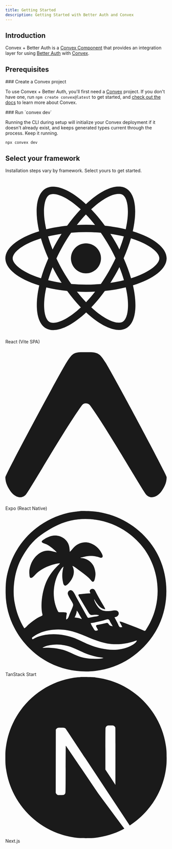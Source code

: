 ```yaml
---
title: Getting Started
description: Getting Started with Better Auth and Convex
---
```


## Introduction

Convex + Better Auth is a [Convex Component](https://www.convex.dev/components)
that provides an integration layer for using [Better
Auth](https://www.better-auth.com) with [Convex](https://www.convex.dev).

## Prerequisites

<div className="fd-steps">

<div className="fd-step">
### Create a Convex project

To use Convex + Better Auth, you'll first need a [Convex](https://www.convex.dev/) project. If you don't have
one, run `npm create convex@latest` to get started, and [check out the
docs](https://docs.convex.dev/home) to learn more about Convex.

</div>

<div className="fd-step">
### Run `convex dev`

Running the CLI during setup will initialize your Convex deployment if it
doesn't already exist, and keeps generated types current through the process.
Keep it running.

```npm
npx convex dev
```

</div>
</div>

## Select your framework

Installation steps vary by framework. Select yours to get started.

<Cards>
  <Card
    href="/framework-guides/react"
    className="py-12 flex justify-center"
  >
  <div className="flex flex-col items-center gap-2 text-black dark:text-fd-muted-foreground">
    <svg
      role="img"
      viewBox="0 0 24 24"
      xmlns="http://www.w3.org/2000/svg"
      className="w-10 h-10"
      fill="currentColor"
    >
      <title>React</title>
      <path d="M14.23 12.004a2.236 2.236 0 0 1-2.235 2.236 2.236 2.236 0 0 1-2.236-2.236 2.236 2.236 0 0 1 2.235-2.236 2.236 2.236 0 0 1 2.236 2.236zm2.648-10.69c-1.346 0-3.107.96-4.888 2.622-1.78-1.653-3.542-2.602-4.887-2.602-.41 0-.783.093-1.106.278-1.375.793-1.683 3.264-.973 6.365C1.98 8.917 0 10.42 0 12.004c0 1.59 1.99 3.097 5.043 4.03-.704 3.113-.39 5.588.988 6.38.32.187.69.275 1.102.275 1.345 0 3.107-.96 4.888-2.624 1.78 1.654 3.542 2.603 4.887 2.603.41 0 .783-.09 1.106-.275 1.374-.792 1.683-3.263.973-6.365C22.02 15.096 24 13.59 24 12.004c0-1.59-1.99-3.097-5.043-4.032.704-3.11.39-5.587-.988-6.38-.318-.184-.688-.277-1.092-.278zm-.005 1.09v.006c.225 0 .406.044.558.127.666.382.955 1.835.73 3.704-.054.46-.142.945-.25 1.44-.96-.236-2.006-.417-3.107-.534-.66-.905-1.345-1.727-2.035-2.447 1.592-1.48 3.087-2.292 4.105-2.295zm-9.77.02c1.012 0 2.514.808 4.11 2.28-.686.72-1.37 1.537-2.02 2.442-1.107.117-2.154.298-3.113.538-.112-.49-.195-.964-.254-1.42-.23-1.868.054-3.32.714-3.707.19-.09.4-.127.563-.132zm4.882 3.05c.455.468.91.992 1.36 1.564-.44-.02-.89-.034-1.345-.034-.46 0-.915.01-1.36.034.44-.572.895-1.096 1.345-1.565zM12 8.1c.74 0 1.477.034 2.202.093.406.582.802 1.203 1.183 1.86.372.64.71 1.29 1.018 1.946-.308.655-.646 1.31-1.013 1.95-.38.66-.773 1.288-1.18 1.87-.728.063-1.466.098-2.21.098-.74 0-1.477-.035-2.202-.093-.406-.582-.802-1.204-1.183-1.86-.372-.64-.71-1.29-1.018-1.946.303-.657.646-1.313 1.013-1.954.38-.66.773-1.286 1.18-1.868.728-.064 1.466-.098 2.21-.098zm-3.635.254c-.24.377-.48.763-.704 1.16-.225.39-.435.782-.635 1.174-.265-.656-.49-1.31-.676-1.947.64-.15 1.315-.283 2.015-.386zm7.26 0c.695.103 1.365.23 2.006.387-.18.632-.405 1.282-.66 1.933-.2-.39-.41-.783-.64-1.174-.225-.392-.465-.774-.705-1.146zm3.063.675c.484.15.944.317 1.375.498 1.732.74 2.852 1.708 2.852 2.476-.005.768-1.125 1.74-2.857 2.475-.42.18-.88.342-1.355.493-.28-.958-.646-1.956-1.1-2.98.45-1.017.81-2.01 1.085-2.964zm-13.395.004c.278.96.645 1.957 1.1 2.98-.45 1.017-.812 2.01-1.086 2.964-.484-.15-.944-.318-1.37-.5-1.732-.737-2.852-1.706-2.852-2.474 0-.768 1.12-1.742 2.852-2.476.42-.18.88-.342 1.356-.494zm11.678 4.28c.265.657.49 1.312.676 1.948-.64.157-1.316.29-2.016.39.24-.375.48-.762.705-1.158.225-.39.435-.788.636-1.18zm-9.945.02c.2.392.41.783.64 1.175.23.39.465.772.705 1.143-.695-.102-1.365-.23-2.006-.386.18-.63.406-1.282.66-1.933zM17.92 16.32c.112.493.2.968.254 1.423.23 1.868-.054 3.32-.714 3.708-.147.09-.338.128-.563.128-1.012 0-2.514-.807-4.11-2.28.686-.72 1.37-1.536 2.02-2.44 1.107-.118 2.154-.3 3.113-.54zm-11.83.01c.96.234 2.006.415 3.107.532.66.905 1.345 1.727 2.035 2.446-1.595 1.483-3.092 2.295-4.11 2.295-.22-.005-.406-.05-.553-.132-.666-.38-.955-1.834-.73-3.703.054-.46.142-.944.25-1.438zm4.56.64c.44.02.89.034 1.345.034.46 0 .915-.01 1.36-.034-.44.572-.895 1.095-1.345 1.565-.455-.47-.91-.993-1.36-1.565z"></path>
    </svg>
    <span className="bg-transparent">React (Vite SPA)</span>
  </div>

  </Card>
  <Card
    href="/framework-guides/expo"
    className="py-12 flex justify-center"
  >
  <div className="flex flex-col items-center gap-2 text-black dark:text-fd-muted-foreground">
    <svg
      role="img"
      viewBox="0 -12.5 256 256"
      xmlns="http://www.w3.org/2000/svg"
      preserveAspectRatio="xMidYMid"
      className="w-10 h-10"
      fill="currentColor"
    >
      <path d="M121.309004,84.6732585 C123.402504,81.5874152 125.694292,81.1950171 127.553451,81.1950171 C129.41261,81.1950171 132.509843,81.5874152 134.604162,84.6732585 C151.106348,107.339593 178.345607,152.492 198.439108,185.798721 C211.542532,207.519499 221.6069,224.201947 223.671721,226.324944 C231.422996,234.294992 242.053551,229.327949 248.230809,220.287799 C254.312201,211.387762 256.000111,205.138399 256.000111,198.471155 C256.000111,193.930186 167.895315,30.0714244 159.022317,16.4322117 C150.48936,3.31359639 147.710044,0 133.105527,0 L122.176721,0 C107.615631,0 105.511479,3.31359639 96.9777022,16.4322117 C88.1055238,30.0714244 0.0001105152,193.930186 0.0001105152,198.471155 C0.0001105152,205.138399 1.68839227,211.387762 7.76991495,220.287799 C13.9471241,229.327949 24.5775965,234.294992 32.3286259,226.324944 C34.3936934,224.201947 44.4580605,207.519499 57.5616485,185.798721 C77.654822,152.492 104.806818,107.339593 121.309004,84.6732585 Z"/>
      <title>Expo (React Native)</title>
    </svg>
    <span className="bg-transparent">Expo (React Native)</span>
  </div>

  </Card>
  <Card
    href="/framework-guides/tanstack-start"
    className="py-12 flex justify-center"
  >
  <div className="flex flex-col items-center gap-2 text-black dark:text-fd-muted-foreground">
    <svg
      role="img"
      viewBox="0 0 663 660"
      xmlns="http://www.w3.org/2000/svg"
      className="w-10 h-10"
    >
      <title>TanStack Start</title>
      <path d="m305.114318.62443771c8.717817-1.14462121 17.926803-.36545135 26.712694-.36545135 32.548987 0 64.505987 5.05339923 95.64868 14.63098274 39.74418 12.2236582 76.762804 31.7666864 109.435876 57.477568 40.046637 31.5132839 73.228974 72.8472109 94.520714 119.2362609 39.836383 86.790386 39.544267 191.973146-1.268422 278.398081-26.388695 55.880442-68.724007 102.650458-119.964986 136.75724-41.808813 27.828603-90.706831 44.862601-140.45707 50.89341-63.325458 7.677926-131.784923-3.541603-188.712259-32.729444-106.868873-54.795293-179.52309291-165.076271-180.9604082-285.932068-.27660564-23.300971.08616998-46.74071 4.69884909-69.814998 7.51316071-37.57857 20.61272131-73.903917 40.28618971-106.877282 21.2814003-35.670293 48.7704861-67.1473767 81.6882804-92.5255597 38.602429-29.7610135 83.467691-51.1674988 130.978372-62.05777669 11.473831-2.62966514 22.9946-4.0869914 34.57273-5.4964306l3.658171-.44480576c3.050084-.37153079 6.104217-.74794222 9.162589-1.14972654zm-110.555861 549.44131429c-14.716752 1.577863-30.238964 4.25635-42.869928 12.522173 2.84343.683658 6.102369.004954 9.068638 0 7.124652-.011559 14.317732-.279903 21.434964.032202 17.817402.781913 36.381729 3.63214 53.58741 8.350042 22.029372 6.040631 41.432961 17.928687 62.656049 25.945156 22.389644 8.456554 44.67706 11.084675 68.427 11.084675 11.96813 0 23.845573-.035504 35.450133-3.302696-6.056202-3.225083-14.72582-2.619864-21.434964-3.963236-14.556814-2.915455-28.868774-6.474936-42.869928-11.470264-10.304996-3.676672-20.230803-8.214291-30.11097-12.848661l-6.348531-2.985046c-9.1705-4.309263-18.363277-8.560752-27.845391-12.142608-24.932161-9.418465-52.560181-14.071964-79.144482-11.221737zm22.259385-62.614168c-29.163917 0-58.660076 5.137344-84.915434 18.369597-6.361238 3.206092-12.407546 7.02566-18.137277 11.258891-1.746125 1.290529-4.841829 2.948483-5.487351 5.191839-.654591 2.275558 1.685942 4.182039 3.014086 5.637703 6.562396-3.497556 12.797498-7.199878 19.78612-9.855246 45.19892-17.169893 99.992458-13.570779 145.098218 2.172348 22.494346 7.851335 43.219483 19.592421 65.129314 28.800338 24.503461 10.297807 49.53043 16.975034 75.846795 20.399104 31.04195 4.037546 66.433549.7654 94.808495-13.242161 9.970556-4.921843 23.814245-12.422267 28.030337-23.320339-5.207047.454947-9.892236 2.685918-14.83959 4.224149-7.866632 2.445646-15.827248 4.51974-23.908229 6.138887-27.388113 5.486604-56.512458 6.619429-84.091013 1.639788-25.991939-4.693152-50.142596-14.119246-74.179513-24.03502l-3.068058-1.268177c-2.045137-.846788-4.089983-1.695816-6.135603-2.544467l-3.069142-1.272366c-12.279956-5.085721-24.606928-10.110797-37.210937-14.51024-24.485325-8.546552-50.726667-13.784628-76.671218-13.784628zm51.114145-447.9909432c-34.959602 7.7225298-66.276908 22.7605319-96.457338 41.7180089-17.521434 11.0054099-34.281927 22.2799893-49.465301 36.4444283-22.5792616 21.065423-39.8360564 46.668751-54.8866988 73.411509-15.507372 27.55357-25.4498976 59.665686-30.2554517 90.824149-4.7140432 30.568106-5.4906485 62.70747-.0906864 93.301172 6.7503648 38.248526 19.5989769 74.140579 39.8896436 107.337631 6.8187918-3.184625 11.659796-10.445603 17.3128555-15.336896 11.4149428-9.875888 23.3995608-19.029311 36.2745548-26.928535 4.765981-2.923712 9.662222-5.194315 14.83959-7.275014 1.953055-.785216 5.14604-1.502727 6.06527-3.647828 1.460876-3.406732-1.240754-9.335897-1.704904-12.865654-1.324845-10.095517-2.124534-20.362774-1.874735-30.549941.725492-29.668947 6.269727-59.751557 16.825623-87.521453 7.954845-20.924233 20.10682-39.922168 34.502872-56.971512 4.884699-5.785498 10.077731-11.170545 15.437296-16.512656 3.167428-3.157378 7.098271-5.858983 9.068639-9.908915-10.336599.006606-20.674847 2.987289-30.503603 6.013385-21.174447 6.519522-41.801477 16.19312-59.358362 29.841512-8.008432 6.226409-13.873368 14.387371-21.44733 20.939921-2.32322 2.010516-6.484901 4.704691-9.695199 3.187928-4.8500728-2.29042-4.1014979-11.835213-4.6571581-16.222019-2.1369011-16.873476 4.2548401-38.216325 12.3778671-52.843142 13.039878-23.479694 37.150915-43.528712 65.467327-42.82854 12.228647.302197 22.934587 4.551115 34.625711 7.324555-2.964621-4.211764-6.939158-7.28162-10.717482-10.733763-9.257431-8.459031-19.382979-16.184864-30.503603-22.028985-4.474136-2.350694-9.291232-3.77911-14.015169-5.506421-2.375159-.867783-5.36616-2.062533-6.259834-4.702213-1.654614-4.888817 7.148561-9.416813 10.381943-11.478522 12.499882-7.969406 27.826705-14.525258 42.869928-14.894334 23.509209-.577147 46.479246 12.467678 56.162903 34.665926 3.404469 7.803171 4.411273 16.054969 5.079109 24.382907l.121749 1.56229.174325 2.345587c.01913.260708.038244.521433.057403.782164l.11601 1.56437.120128 1.563971c7.38352-6.019164 12.576553-14.876995 19.78612-21.323859 16.861073-15.07846 39.936636-21.7722 61.831627-14.984333 19.786945 6.133107 36.984382 19.788105 47.105807 37.959541 2.648042 4.754231 10.035685 16.373942 4.698379 21.109183-4.177345 3.707277-9.475079.818243-13.880788-.719162-3.33605-1.16376-6.782939-1.90214-10.241828-2.585698l-1.887262-.369639c-.629089-.122886-1.257979-.246187-1.886079-.372129-11.980496-2.401886-25.91652-2.152533-37.923398-.041284-7.762754 1.364839-15.349083 4.127545-23.083807 5.271929v1.651348c21.149714.175043 41.608563 12.240618 52.043268 30.549941 4.323267 7.585468 6.482428 16.267431 8.138691 24.770223 2.047864 10.50918.608423 21.958802-2.263037 32.201289-.962925 3.433979-2.710699 9.255807-6.817143 10.046802-2.902789.558982-5.36781-2.330878-7.024898-4.279468-4.343878-5.10762-8.475879-9.96341-13.573278-14.374161-12.895604-11.157333-26.530715-21.449361-40.396663-31.373138-7.362086-5.269452-15.425755-12.12007-23.908229-15.340199 2.385052 5.745041 4.721463 11.086326 5.532694 17.339156 2.385876 18.392716-5.314223 35.704625-16.87179 49.540445-3.526876 4.222498-7.29943 8.475545-11.744712 11.755948-1.843407 1.360711-4.156734 3.137561-6.595373 2.752797-7.645687-1.207961-8.555849-12.73272-9.728176-18.637115-3.970415-19.998652-2.375984-39.861068 3.132802-59.448534-4.901187 2.485279-8.443727 7.923994-11.521293 12.385111-6.770975 9.816439-12.645804 20.199291-16.858599 31.375615-16.777806 44.519521-16.616219 96.664142 5.118834 139.523233 2.427098 4.786433 6.110614 4.144058 10.894733 4.144058.720854 0 1.44257-.004515 2.164851-.010924l2.168232-.022283c4.338648-.045438 8.686803-.064635 12.979772.508795 2.227588.297243 5.320818.032202 7.084256 1.673642 2.111344 1.966755.986008 5.338808.4996 7.758859-1.358647 6.765574-1.812904 12.914369-1.812904 19.816178 9.02412-1.398692 11.525415-15.866153 14.724172-23.118874 3.624982-8.216283 7.313444-16.440823 10.667192-24.770223 1.648843-4.093692 3.854171-8.671229 3.275427-13.210785-.649644-5.10184-4.335633-10.510831-6.904531-14.862134-4.86244-8.234447-10.389363-16.70834-13.969002-25.595896-2.861567-7.104926-.197036-15.983399 7.871579-18.521521 4.450228-1.400344 9.198073 1.345848 12.094266 4.562675 6.07269 6.74328 9.992815 16.777697 14.401823 24.692609l34.394873 61.925556c2.920926 5.243856 5.848447 10.481933 8.836976 15.687808 1.165732 2.031158 2.352075 5.167068 4.740424 6.0332 2.127008.77118 5.033095-.325315 7.148561-.748886 5.492297-1.099798 10.97635-2.287117 16.488434-3.28288 6.605266-1.193099 16.673928-.969342 21.434964-6.129805-6.963066-2.205375-15.011895-2.074919-22.259386-1.577863-4.352947.298894-9.178287 1.856116-13.178381-.686135-5.953149-3.783239-9.910373-12.522173-13.552668-18.377854-8.980425-14.439388-17.441465-29.095929-26.041008-43.760726l-1.376261-2.335014-2.765943-4.665258c-1.380597-2.334387-2.750786-4.67476-4.079753-7.036188-1.02723-1.826391-2.549937-4.233231-1.078344-6.24705 1.545791-2.114476 4.91472-2.239146 7.956473-2.243117l.603351.000261c1.195428.001526 2.315572.002427 3.222811-.11692 12.27399-1.615019 24.718635-2.952611 37.098976-2.952611-.963749-3.352237-3.719791-7.141255-2.838484-10.73046 1.972017-8.030506 13.526287-10.543033 18.899867-4.780653 3.60767 3.868283 5.704174 9.192229 8.051303 13.859765 3.097352 6.162006 6.624228 12.118418 9.940876 18.16483 5.805578 10.585967 12.146205 20.881297 18.116667 31.375615.49237.865561.999687 1.726685 1.512269 2.587098l.771613 1.290552c2.577138 4.303168 5.164895 8.635123 6.553094 13.461506-20.735854-.9487-36.30176-25.018751-45.343193-41.283704-.721369 2.604176.450959 4.928448 1.388326 7.431066 1.948109 5.197619 4.276275 10.147535 7.20627 14.862134 4.184765 6.732546 8.982075 13.665732 15.313633 18.553722 11.236043 8.673707 26.05255 8.721596 39.572241 7.794364 8.669619-.595311 19.50252-4.542034 28.030338-1.864372 8.513803 2.673532 11.940924 12.063098 6.884745 19.276187-3.787393 5.403211-8.842747 7.443452-15.128962 8.257566 4.445282 9.53571 10.268996 18.385285 14.490036 28.072919 1.758491 4.035895 3.59118 10.22102 7.8048 12.350433 2.805507 1.416857 6.824562.09743 9.85761.034678-3.043765-8.053625-8.742992-14.887729-11.541904-23.118874 8.533589.390544 16.786875 4.843404 24.732651 7.685374 15.630376 5.590144 31.063836 11.701854 46.475333 17.86913l7.112077 2.848685c6.338978 2.538947 12.71588 5.052299 18.961699 7.812528 2.285297 1.009799 5.449427 3.370401 7.975455 1.917215 2.061054-1.186494 3.394144-4.015253 4.665403-5.931643 3.55573-5.361927 6.775921-10.928622 9.965609-16.513481 12.774414-22.36586 22.143967-46.872692 28.402976-71.833646 20.645168-82.323009 2.934117-173.156241-46.677107-241.922507-19.061454-26.420745-43.033164-49.262193-69.46165-68.1783861-66.13923-47.336721-152.911262-66.294198-232.486917-48.7172481zm135.205158 410.5292842c-17.532977 4.570931-35.601827 8.714164-53.58741 11.040088 2.365265 8.052799 8.145286 15.885969 12.376218 23.118874 1.635653 2.796558 3.3859 6.541816 6.618457 7.755557 3.651364 1.370619 8.063669-.853747 11.508927-1.975838-1.595256-4.364513-4.279573-8.292245-6.476657-12.385112-.905215-1.687677-2.305907-3.685809-1.559805-5.68972 1.410585-3.786541 7.266452-3.563609 10.509727-4.221671 8.54678-1.733916 17.004522-3.898008 25.557073-5.611281 3.150939-.631641 7.538512-2.342438 10.705115-1.285575 2.371037.791232 3.800147 2.744743 5.152304 4.781948l.606196.918752c.80912 1.222827 1.637246 2.41754 2.671212 3.351165 3.457625 3.121874 8.628398 3.60159 13.017619 4.453686-2.678546-6.027421-7.130424-11.301001-9.984571-17.339156-1.659561-3.511592-3.023155-8.677834-6.656381-10.707341-5.005064-2.795733-15.341663 2.461334-20.458024 3.795624zm-110.472507-40.151706c-.825246 10.467897-4.036369 18.984725-9.068639 28.072919 5.76683.729896 11.649079.989984 17.312856 2.39363 4.244947 1.051908 8.156828 3.058296 12.366325 4.211763-2.250671-6.157877-6.426367-11.651913-9.661398-17.339156-3.266358-5.740912-6.189758-12.717032-10.949144-17.339156z" fill="currentColor" transform="translate(.9778)"/ >
    </svg>
    <span className="bg-transparent">TanStack Start</span>
    </div>

  </Card>
  <Card
    href="/framework-guides/next"
    className="py-12 flex justify-center"
  >
  <div className="flex flex-col items-center gap-2 text-black dark:text-fd-muted-foreground">
    <svg
      role="img"
      viewBox="0 0 24 24"
      xmlns="http://www.w3.org/2000/svg"
      className="w-10 h-10"
      fill="currentColor"
    >
      <title>Next.js</title>
      <path d="M11.5725 0c-.1763 0-.3098.0013-.3584.0067-.0516.0053-.2159.021-.3636.0328-3.4088.3073-6.6017 2.1463-8.624 4.9728C1.1004 6.584.3802 8.3666.1082 10.255c-.0962.659-.108.8537-.108 1.7474s.012 1.0884.108 1.7476c.652 4.506 3.8591 8.2919 8.2087 9.6945.7789.2511 1.6.4223 2.5337.5255.3636.04 1.9354.04 2.299 0 1.6117-.1783 2.9772-.577 4.3237-1.2643.2065-.1056.2464-.1337.2183-.1573-.0188-.0139-.8987-1.1938-1.9543-2.62l-1.919-2.592-2.4047-3.5583c-1.3231-1.9564-2.4117-3.556-2.4211-3.556-.0094-.0026-.0187 1.5787-.0235 3.509-.0067 3.3802-.0093 3.5162-.0516 3.596-.061.115-.108.1618-.2064.2134-.075.0374-.1408.0445-.495.0445h-.406l-.1078-.068a.4383.4383 0 01-.1572-.1712l-.0493-.1056.0053-4.703.0067-4.7054.0726-.0915c.0376-.0493.1174-.1125.1736-.143.0962-.047.1338-.0517.5396-.0517.4787 0 .5584.0187.6827.1547.0353.0377 1.3373 1.9987 2.895 4.3608a10760.433 10760.433 0 004.7344 7.1706l1.9002 2.8782.096-.0633c.8518-.5536 1.7525-1.3418 2.4657-2.1627 1.5179-1.7429 2.4963-3.868 2.8247-6.134.0961-.6591.1078-.854.1078-1.7475 0-.8937-.012-1.0884-.1078-1.7476-.6522-4.506-3.8592-8.2919-8.2087-9.6945-.7672-.2487-1.5836-.42-2.4985-.5232-.169-.0176-1.0835-.0366-1.6123-.037zm4.0685 7.217c.3473 0 .4082.0053.4857.047.1127.0562.204.1642.237.2767.0186.061.0234 1.3653.0186 4.3044l-.0067 4.2175-.7436-1.14-.7461-1.14v-3.066c0-1.982.0093-3.0963.0234-3.1502.0375-.1313.1196-.2346.2323-.2955.0961-.0494.1313-.054.4997-.054z" />
    </svg>
    <span className="bg-transparent">Next.js</span>
  </div>
  </Card>
</Cards>
